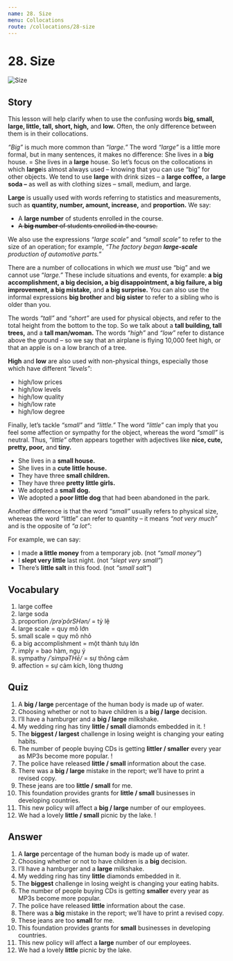 ```yaml
---
name: 28. Size
menu: Collocations
route: /collocations/28-size
---
```



# 28. Size

<Image src={sizeImg} alt="Size" />

## Story

This lesson will help clarify when to use the confusing words **big, small, large, little, tall, short, high,** and **low.** Often, the only difference between them is in their collocations.

_“Big”_ is much more common than _“large.”_ The word _“large”_ is a little more formal, but in many sentences, it makes no difference: She lives in a **big** house. = She lives in a **large** house.
So let’s focus on the collocations in which **large**is almost always used – knowing that you can use “big” for other objects. We tend to use **large** with drink sizes – a **large coffee,** a **large soda –** as well as with clothing sizes – small, medium, and large.

**Large** is usually used with words referring to statistics and measurements, such as **quantity, number, amount, increase,** and **proportion.** We say:

- A **large number** of students enrolled in the course.
- ~~A **big number** of students enrolled in the course.~~

We also use the expressions _“large scale”_ and _“small scale”_ to refer to the size of an operation; for example, _“The factory began **large-scale** production of automotive parts.”_

There are a number of collocations in which we _must_ use “big” and we cannot use “_large.”_ These include situations and events, for example: **a big accomplishment, a big decision, a big disappointment, a big failure, a big improvement, a big mistake,** and **a big surprise.** You can also use the informal expressions **big brother** and **big sister** to refer to a sibling who is older than you.

The words _“tall”_ and _“short”_ are used for physical objects, and refer to the total height from the bottom to the top. So we talk about a **tall building, tall trees,** and a **tall man/woman.** The words _“high”_ and _“low”_ refer to distance above the ground – so we say that an airplane is flying 10,000 feet high, or that an apple is on a low branch of a tree.

**High** and **low** are also used with non-physical things, especially those which have different _“levels”_:

- high/low prices
- high/low levels
- high/low quality
- high/low rate
- high/low degree

Finally, let’s tackle _“small”_ and _“little.”_ The word _“little”_ can imply that you feel some affection or sympathy for the object, whereas the word _“small”_ is neutral. Thus, _“little”_ often appears together with adjectives like **nice, cute, pretty, poor,** and **tiny.**

- She lives in a **small house.**
- She lives in a **cute little house.**
- They have three **small children.**
- They have three **pretty little girls.**
- We adopted a **small dog.**
- We adopted a **poor little dog** that had been abandoned in the park.

Another difference is that the word _“small”_ usually refers to physical size, whereas the word “little” can refer to quantity – it means _“not very much”_ and is the opposite of _“a lot”_:

For example, we can say:

- I made **a little money** from a temporary job. (not _“small money”_)
- I **slept very little** last night. (not _“slept very small”_)
- There’s **little salt** in this food. (not _“small salt”_)

## Vocabulary

1. large coffee
2. large soda
3. proportion _/prəˈpôrSHən/_ = tỷ lệ
4. large scale = quy mô lớn
5. small scale = quy mô nhỏ
6. a big accomplishment = một thành tưụ lớn
7. imply = bao hàm, ngụ ý
8. sympathy _/ˈsimpəTHē/_ = sự thông cảm
9. affection = sự cảm kích, lòng thương

## Quiz

1. A **big / large** percentage of the human body is made up of water.
2. Choosing whether or not to have children is a **big / large** decision.
3. I’ll have a hamburger and a **big / large** milkshake.
4. My wedding ring has tiny **little / small** diamonds embedded in it. !
5. The **biggest / largest** challenge in losing weight is changing your eating habits.
6. The number of people buying CDs is getting **littler / smaller** every year as MP3s become more popular. !
7. The police have released **little / small** information about the case.
8. There was a **big / large** mistake in the report; we’ll have to print a revised copy.
9. These jeans are too **little / small** for me.
10. This foundation provides grants for **little / small** businesses in developing countries.
11. This new policy will affect a **big / large** number of our employees.
12. We had a lovely **little / small** picnic by the lake. !

## Answer

1. A **large** percentage of the human body is made up of water.
2. Choosing whether or not to have children is a **big** decision.
3. I’ll have a hamburger and a **large** milkshake.
4. My wedding ring has tiny **little** diamonds embedded in it.
5. The **biggest** challenge in losing weight is changing your eating habits.
6. The number of people buying CDs is getting **smaller** every year as MP3s become more popular.
7. The police have released **little** information about the case.
8. There was a **big** mistake in the report; we’ll have to print a revised copy.
9. These jeans are too **small** for me.
10. This foundation provides grants for **small** businesses in developing countries.
11. This new policy will affect a **large** number of our employees.
12. We had a lovely **little** picnic by the lake.
